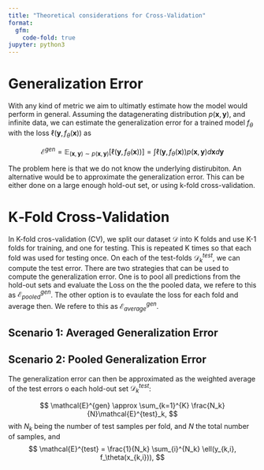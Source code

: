 ```yaml
---
title: "Theoretical considerations for Cross-Validation"
format:
  gfm:
    code-fold: true
jupyter: python3
---
```

# Generalization Error
With any kind of metric we aim to ultimatly estimate how the model would perform in general. Assuming the datagenerating distribution $p(\mathbf{x}, \mathbf{y})$, and infinite data, we can estimate the generalization error for a trained model $f_\theta$ with the loss $\ell(\mathbf{y}, f_\theta(\mathbf{x}))$ as

$$
\mathcal{E}^{gen} = \mathbb{E}_{(\mathbf{x},\mathbf{y}) \sim p(\mathbf{x}, \mathbf{y})}[\ell(\mathbf{y}, f_\theta(\mathbf{x}))]
= \int \ell(\mathbf{y}, f_\theta(\mathbf{x})) p(\mathbf{x}, \mathbf{y}) d\mathbf{x}d\mathbf{y}
$$

The problem here is that we do not know the underlying distirubiton. An alternative would be to approximate the generalization error. This can be either done on a large enough hold-out set, or using k-fold cross-validation. 

# K‑Fold Cross‑Validation
In K-fold cros-validation (CV), we split our dataset $\mathcal{D}$ into K folds and use K-1 folds for training, and one for testing. This is repeated K times so that each fold was used for testing once. On each of the test-folds $\mathcal{D}^{test}_k$, we can compute the test error. There are two strategies that can be used to compute the generalization error. One is to pool all predictions from the hold-out sets and evaluate the Loss on the the pooled data, we refere to this as $\mathcal{E}^{gen}_{pooled}$. The other option is to evaulate the loss for each fold and average then. We refere to this as 
$\mathcal{E}^{gen}_{average}$.

## Scenario 1: Averaged Generalization Error


## Scenario 2: Pooled Generalization Error

The generalization error can then be approximated as the weighted average of the test errors o each hold-out set $\mathcal{D}^{test}_k$:

$$
\mathcal{E}^{gen} \approx \sum_{k=1}^{K} \frac{N_k}{N}\mathcal{E}^{test}_k,
$$
with $N_k$ being the number of test samples per fold, and $N$ the total number of samples, and
$$
\mathcal{E}^{test} = \frac{1}{N_k} \sum_{i}^{N_k} \ell(y_{k,i}, f_\theta(x_{k,i})),
$$